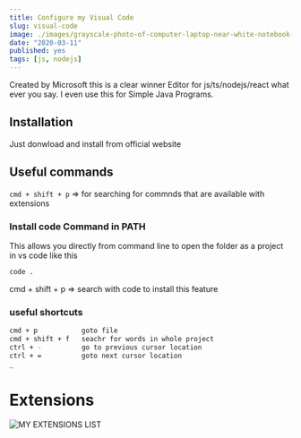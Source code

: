 ```yaml
---
title: Configure my Visual Code
slug: visual-code
image: ./images/grayscale-photo-of-computer-laptop-near-white-notebook-and-169573.jpg
date: "2020-03-11"
published: yes
tags: [js, nodejs]
---
```



Created by Microsoft this is a clear winner Editor for js/ts/nodejs/react what ever you say. I even use this for Simple Java Programs.

## Installation

Just donwload and install from official website

## Useful commands

`cmd + shift + p` => for searching for commnds that are available with extensions

### Install code Command in PATH

This allows you directly from command line to open the folder as a project in vs code like this

<CodeDivWrapper>

<Highlight>

```bash
code .
```

</Highlight>

</CodeDivWrapper>

cmd + shift + p => search with code to install this feature

### useful shortcuts

<CodeDivWrapper>

<Highlight>

```bash
cmd + p           goto file
cmd + shift + f   seachr for words in whole project
ctrl + -          go to previous cursor location
ctrl + =          goto next cursor location
_
```

</Highlight>

</CodeDivWrapper>

# Extensions

![MY EXTENSIONS LIST](./images/my-extensions.png)
